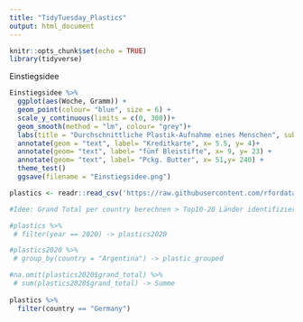 ```yaml
---
title: "TidyTuesday_Plastics"
output: html_document
---
```


```r
knitr::opts_chunk$set(echo = TRUE)
library(tidyverse)
```

Einstiegsidee
```r

Einstiegsidee %>%
  ggplot(aes(Woche, Gramm)) +
  geom_point(colour= "blue", size = 6) +
  scale_y_continuous(limits = c(0, 300))+
  geom_smooth(method = "lm", colour= "grey")+
  labs(title = "Durchschnittliche Plastik-Aufnahme eines Menschen", subtitle = "Mikroplastik (in Gramm) pro Woche") +
  annotate(geom = "text", label= "Kreditkarte", x= 5.5, y= 4)+ 
  annotate(geom= "text", label= "fünf Bleistifte", x= 9, y= 23) +
  annotate(geom= "text", label= "Pckg. Butter", x= 51,y= 240) +
  theme_test() 
  ggsave(filename = "Einstiegsidee.png")
```

```r

plastics <- readr::read_csv('https://raw.githubusercontent.com/rfordatascience/tidytuesday/master/data/2021/2021-01-26/plastics.csv')

#Idee: Grand Total per country berechnen > Top10-20 Länder identifizieren

#plastics %>%
 # filter(year == 2020) -> plastics2020

#plastics2020 %>%
 # group_by(country = "Argentina") -> plastic_grouped

#na.omit(plastics2020$grand_total) %>%
 # sum(plastics2020$grand_total) -> Summe
  
plastics %>%
  filter(country == "Germany")

```

